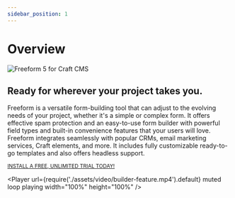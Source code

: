 ```yaml
---
sidebar_position: 1
---
```



# Overview

<div className="flex flex-col items-center gap-6 mt-20">
  <img
    src={require('./assets/img/freeform5.png').default}
    className="max-w-3xl"
    alt="Freeform 5 for Craft CMS"
  />
  <h2 className="text-amber-500	">Ready for wherever your project takes you.</h2>
  <p className="text-center">
    Freeform is a versatile form-building tool that can adjust to the evolving
    needs of your project, whether it's a simple or complex form. It offers
    effective spam protection and an easy-to-use form builder with powerful
    field types and built-in convenience features that your users will love.
    Freeform integrates seamlessly with popular CRMs, email marketing services,
    Craft elements, and more. It includes fully customizable ready-to-go
    templates and also offers headless support.
  </p>
  <div className="flex flex-col items-center gap-6">
    <div className="flex gap-3">
      <PrimaryButtonWithLink
        to="#feature-tour"
        label="Feature Tour"
        arrowDown
      />
      <PrimaryButtonWithLink to="#compare" label="Pricing" arrowDown />
      <PrimaryButtonWithLink
        to="/User%20Guides/getting-started/"
        label="Getting Started"
      />
    </div>
    <small>
      <a
        className="underline decoration-green-600  hover:decoration-amber-500 hover:underline"
        href="https://plugins.craftcms.com/freeform"
      >
        INSTALL A FREE, UNLIMITED TRIAL TODAY!
      </a>
    </small>
  </div>
</div>

<Player
  url={require('./assets/video/builder-feature.mp4').default}
  muted
  loop
  playing
  width="100%"
  height="100%"
/>
